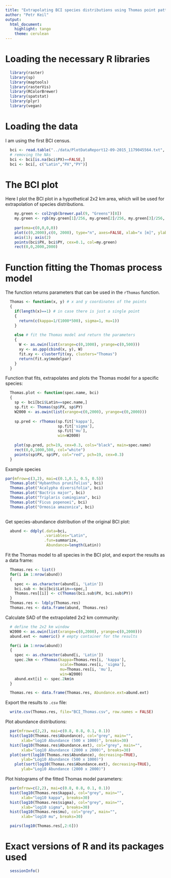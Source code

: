 ```yaml
---
title: "Extrapolating BCI species distributions using Thomas point pattern"
author: "Petr Keil"
output: 
  html_document: 
    highlight: tango
    theme: cerulean
---
```


# Loading the necessary R libraries

```r
  library(raster)
  library(sp)
  library(maptools)
  library(rasterVis)
  library(RColorBrewer)
  library(spatstat)
  library(plyr)
  library(vegan)
```

# Loading the data

I am using the first BCI census.

```r
  bci <- read.table("../data/PlotDataReport12-09-2015_1179045564.txt", header=T, sep="\t")
  # removing the NAs
  bci <- bci[is.na(bci$PX)==FALSE,]
  bci <- bci[, c("Latin","PX","PY")]
```


# The BCI plot

Here I plot the BCI plot in a hypothetical 2x2 km area, which will be used
for extrapolation of species distributions.

```r
    my.green <- col2rgb(brewer.pal(9, "Greens")[8])
    my.green <- rgb(my.green[1]/256, my.green[2]/256, my.green[3]/256, alpha=0.1)
    
    par(oma=c(0,0,0,0))
    plot(c(0,2000),c(0, 2000), type="n", axes=FALSE, xlab="x [m]", ylab="y [m]")
    axis(1); axis(2)
    points(bci$PX, bci$PY, cex=0.1, col=my.green) 
    rect(0,0,2000,2000)
```

# Function fitting the Thomas process model

The function returns parameters that can be used in the `rThomas` function.

```r
  Thomas <- function(x, y) # x and y coordinates of the points
  {
    if(length(x)==1) # in case there is just a single point
    {
      return(c(kappa=1/(1000*500), sigma=1, mu=1))  
    }
    
    else # fit the Thomas model and return the parameters
    {
      W <- as.owin(list(xrange=c(0,1000), yrange=c(0,500)))
      xy <- as.ppp(cbind(x, y), W)
      fit.xy <- clusterfit(xy, clusters="Thomas")
      return(fit.xy$modelpar)
    }
  }
```

Function that fits, extrapolates and plots the Thomas model for a specific species:

```r
  Thomas.plot <- function(spec.name, bci)
  {
    sp <- bci[bci$Latin==spec.name,]
    sp.fit <- Thomas(sp$PX, sp$PY)
    W2000 <- as.owin(list(xrange=c(0,2000), yrange=c(0,2000)))
      
    sp.pred <- rThomas(sp.fit['kappa'], 
                       sp.fit['sigma'], 
                       sp.fit['mu'], 
                       win=W2000)
    
    plot(sp.pred, pch=19, cex=0.3, cols="black", main=spec.name)
    rect(0,0,1000,500, col="white")
    points(sp$PX, sp$PY, col="red", pch=19, cex=0.3)
  }
```

Example species

```r
par(mfrow=c(3,2), mai=c(0.1,0.1, 0.5, 0.5))
  Thomas.plot("Hybanthus prunifolius", bci)
  Thomas.plot("Acalypha diversifolia", bci)
  Thomas.plot("Bactris major", bci)
  Thomas.plot("Triplaris cumingiana", bci)
  Thomas.plot("Ficus popenoei", bci)
  Thomas.plot("Ormosia amazonica", bci)
  
```

Get species-abundance distribution of the original BCI plot:

```r
  abund <- ddply(.data=bci,
                 .variables="Latin",
                 .fun=summarize,
                  Abundance=length(Latin))
```

Fit the Thomas model to all species in the BCI plot, and export the results
as a data frame:

```r
  Thomas.res <- list()
  for(i in 1:nrow(abund))
  {
    spec <- as.character(abund[i, 'Latin'])
    bci.sub <- bci[bci$Latin==spec,]
    Thomas.res[[i]] <- c(Thomas(bci.sub$PX, bci.sub$PY))
  }  
  Thomas.res <- ldply(Thomas.res)
  Thomas.res <- data.frame(abund, Thomas.res)
```

Calculate SAD of the extrapolated 2x2 km community:

```r
  # define the 2x2 km window 
  W2000 <- as.owin(list(xrange=c(0,2000), yrange=c(0,2000)))
  abund.ext <- numeric() # empty container for the results

  for(i in 1:nrow(abund))
  {
    spec <- as.character(abund[i, 'Latin'])
    spec.2km <- rThomas(kappa=Thomas.res[i, 'kappa'], 
                        scale=Thomas.res[i, 'sigma'], 
                        mu=Thomas.res[i, 'mu'], 
                        win=W2000)
    abund.ext[i] <- spec.2km$n
  }  

  Thomas.res <- data.frame(Thomas.res, Abundance.ext=abund.ext)
```

Export the results to `.csv` file:

```r
  write.csv(Thomas.res, file="BCI_Thomas.csv", row.names = FALSE)
```

Plot abundance distributions:

```r
  par(mfrow=c(2,2), mai=c(0.8, 0.8, 0.1, 0.1))
  hist(log10(Thomas.res$Abundance), col="grey", main="", 
       xlab="log10 Abundance (500 x 1000)", breaks=30)
  hist(log10(Thomas.res$Abundance.ext), col="grey", main="", 
       xlab="log10 Abundance (2000 x 2000)", breaks=30)
  plot(sort(log10(Thomas.res$Abundance), decreasing=TRUE), 
       ylab="Log10 Abundance (500 x 1000)")
    plot(sort(log10(Thomas.res$Abundance.ext), decreasing=TRUE), 
       ylab="Log10 Abundance (2000 x 2000)")
```

Plot histograms of the fitted Thomas model parameters:

```r
  par(mfrow=c(2,2), mai=c(0.8, 0.8, 0.1, 0.1))
  hist(log10(Thomas.res$kappa), col="grey", main="", 
       xlab="log10 kappa", breaks=30)
  hist(log10(Thomas.res$sigma), col="grey", main="", 
       xlab="log10 sigma", breaks=30)
  hist(log10(Thomas.res$mu), col="grey", main="", 
       xlab="log10 mu", breaks=30)
```

```r
  pairs(log10(Thomas.res[,2:6]))
```

# Exact versions of R and its packages used 

```r
  sessionInfo()
```



